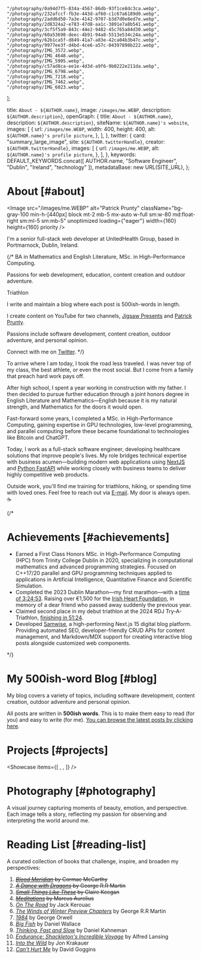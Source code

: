 
    "/photography/0a94d7f5-834a-4567-86db-93f1ce8dc3ca.webp",
    "/photography/232afccf-fb3e-443d-af60-c1c67a6189d0.webp",
    "/photography/2add6d50-7a3e-4142-9707-b3d7d0e8ed7e.webp",
    "/photography/2d8324a2-e783-47d8-aa1c-3891e7a8b541.webp",
    "/photography/3cf5f5a9-843c-44e2-9482-45c765a84d30.webp",
    "/photography/60a53698-deec-4b91-94a8-5513e534c24a.webp",
    "/photography/62b1ca5f-d849-41a7-a83e-42ca04b3b47c.webp",
    "/photography/9977ee3f-d4bd-4ce6-a57c-04397898b222.webp",
    "/photography/IMG_3572.webp",
    "/photography/IMG_4648.webp",
    "/photography/IMG_5905.webp",
    "/photography/c57ad8ca-ee1e-4d3d-a9f6-9b0222e211da.webp",
    "/photography/IMG_6798.webp",
    "/photography/IMG_7218.webp",
    "/photography/IMG_7462.webp",
    "/photography/IMG_6023.webp",
];

  title: `About - ${AUTHOR.name}`,
  image: `/images/me.WEBP`,
  description: `${AUTHOR.description}`,
  openGraph: {
    title: `About - ${AUTHOR.name}`,
    description: `${AUTHOR.description}`,
    siteName: `${AUTHOR.name}'s website`,
    images: [
      {
        url: `/images/me.WEBP`,
        width: 400,
        height: 400,
        alt: `${AUTHOR.name}'s profile picture`,
      },
    ],
  },
  twitter: {
    card: "summary_large_image",
    site: `${AUTHOR.twitterHandle}`,
    creator: `${AUTHOR.twitterHandle}`,
    images: [
      {
        url: `/images/me.WEBP`,
        alt: `${AUTHOR.name}'s profile picture`,
      },
    ],
  },
  keywords: DEFAULT_KEYWORDS.concat([
    AUTHOR.name,
    "Software Engineer",
    "Dublin",
    "Ireland",
    "technology"
  ]),
  metadataBase: new URL(SITE_URL),
};

# About [#about]

<Image
src="/images/me.WEBP"
alt="Patrick Prunty"
className="bg-gray-100 min-h-[440px] block mt-2 mb-5 mx-auto w-full sm:w-80 md:float-right sm:ml-5 sm:mb-5"
unoptimized
loading={"eager"}
width={160}
height={160}
priority
/>

I'm a senior full-stack web developer at UnitedHealth Group, based in Portmarnock, Dublin, Ireland.

{/*
BA in Mathematics and English Literature, MSc. in High-Performance Computing.

Passions for web development, education, content creation and outdoor adventure.

Triathlon

I write and maintain a blog where each post is 500ish-words in length.

I create content on YouTube for two channels, [Jigsaw Presents]() and [Patrick Prunty]().

Passions include software development, content creation, outdoor adventure, and personal opinion.

Connect with me on [Twitter](https://twitter.com/pprunty_).
*/}

To arrive where I am today, I took the road less traveled. I was never top of my class, the best athlete, or even the most social. But I come from a family that preach hard work pays off.

After high school, I spent a year working in construction with my father. I then decided to pursue further education through a joint honors degree in English Literature and Mathematics—English because it is my natural strength, and Mathematics for the doors it would open.

Fast-forward some years, I completed a MSc. in High-Performance Computing, gaining expertise in GPU technologies, low-level programming, and parallel computing before these became foundational to technologies like Bitcoin and ChatGPT.

Today, I work as a full-stack software engineer, developing healthcare solutions that improve people's lives. My role bridges technical expertise with business acumen—building modern web applications using [NextJS](https://nextjs.org/) and [Python FastAPI](https://fastapi.tiangolo.com/) while working closely with business teams to deliver highly competitive web products.

Outside work, you'll find me training for triathlons, hiking, or spending time with loved ones. Feel free to reach out via [E-mail](mailto:patrickprunty.business@gmail.com). My door is always open. ☕️

{/*
# Achievements [#achievements]

* Earned a First Class Honors MSc. in High-Performance Computing (HPC) from Trinity College Dublin in 2020, specializing in computational mathematics and advanced programming strategies. Focused on C++17/20 parallel and GPU programming techniques applied to applications in Artificial Intelligence, Quantitative Finance and Scientific Simulation.
* Completed the 2023 Dublin Marathon—my first marathon—with a [time of 3:24:53](https://www.strava.com/activities/10125503113/best-efforts). Raising over €1,500 for the [Irish Heart Foundation](https://irishheart.ie/), in memory of a dear friend who passed away suddenly the previous year.
* Claimed second place in my debut triathlon at the 2024 RDJ Try-A-Triathlon, [finishing in 51:24](https://www.strava.com/activities/12229188198).
* Developed [Samwise](https://github.com/pprunty/samwise), a high-performing Next.js 15 digital blog platform. Providing automated SEO, developer-friendly CRUD APIs for content management, and Markdown/MDX support for creating interactive blog posts alongside customized web components.

*/}

# My 500ish-word Blog [#blog]

My blog covers a variety of topics, including software development, content creation, outdoor adventure and personal opinion.

All posts are written in **500ish words**. This is to make them easy to read (for you) and
                                           easy to write (for me). [You can browse the latest posts by clicking here](/).

# Projects [#projects]

<Showcase items={[
<ProjectCard
  key="jigsaw-presents"
  imagePath="/images/projects/jigsaw-presents.webp"
  title="Jigsaw Presents"
  description="A YouTube channel providing insight into trending films and television series through video essays."
  url="https://www.youtube.com/channel/UCx8iHEGQMyeInLgPQ81-EJA?sub_confirmation=1"
/>,
<ProjectCard
  key="samwise"
  imagePath="/images/projects/samwise-v2.png"
  title="Samwise"
  description="An open-source, high-performance digital blog and portfolio starter template built with Next.js 15."
  url="https://samwise.wtf"
/>,
<ProjectCard
  key="samwise"
  imagePath="/images/projects/tmplate.png"
  title="tmplate.xyz"
  description="An open-source Next.js 15 application showcasing Polymorphic Web Design Principals."
  url="https://tmplate.xyz/"
/>
]} />

# Photography [#photography]

A visual journey capturing moments of beauty, emotion, and perspective. Each image tells a story, reflecting my passion for observing and interpreting the world around me.

<PhotoGrid images={photographyImages} />

# Reading List [#reading-list]

A curated collection of books that challenge, inspire, and broaden my perspectives:

1. ~~*[Blood Meridian](https://en.wikipedia.org/wiki/Blood_Meridian)* by Cormac McCarthy~~
2. ~~*[A Dance with Dragons](https://en.wikipedia.org/wiki/A_Dance_with_Dragons)* by George R.R Martin~~
3. ~~[*Small Things Like These*](https://en.wikipedia.org/wiki/Small_Things_Like_These) by Claire Keegan~~
4. ~~[*Meditations*](https://en.wikipedia.org/wiki/Meditations) by Marcus Aurelius~~
5. [*On The Road*](https://en.wikipedia.org/wiki/On_the_Road) by Jack Kerouac
6. [*The Winds of Winter Preview Chapters*](/downloads/The%20Winds%20of%20Winter%20(Preview%20Chapters)%20-%20by%20George%20R.R%20Martin%20Compiled%20by%20Patrick%20P.pdf) by George R.R Martin
7. [*1984*](https://en.wikipedia.org/wiki/Nineteen_Eighty-Four) by George Orwell
8. [*Big Fish*](https://en.wikipedia.org/wiki/Big_Fish) by Daniel Wallace
9. [*Thinking, Fast and Slow*](https://en.wikipedia.org/wiki/Thinking,_Fast_and_Slow) by Daniel Kahneman
10. [*Endurance: Shackleton's Incredible Voyage*](https://en.wikipedia.org/wiki/Endurance:_Shackleton%27s_Incredible_Voyage) by Alfred Lansing
11. [*Into the Wild*](https://en.wikipedia.org/wiki/Into_the_Wild_(book)) by Jon Krakauer
12. [*Can't Hurt Me*](https://en.wikipedia.org/wiki/Can%27t_Hurt_Me) by David Goggins